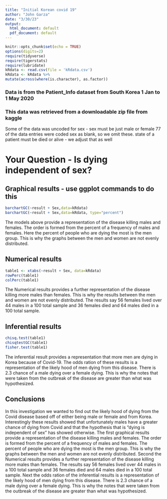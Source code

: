 ```yaml
---
title: "Initial Korean covid 19"
author: "John Garza"
date: "3/30/23"
output:
  html_document: default
  pdf_document: default
---
```


```r
knitr::opts_chunk$set(echo = TRUE)
options(digits=2)
require(tidyverse)
require(tigerstats)
require(lubridate)
kRdata <- read.csv(file = 'kRdata.csv')
kRdata <- kRdata %>%
mutate(across(where(is.character), as.factor))

```
### Data is from the Patient_Info dataset from South Korea 1 Jan to 1 May 2020
### This data was retrieved from a downloadable zip file from kaggle

Some of the data was uncoded for sex - sex must be just male or female
77 of the data entries were coded sex  as blank, so we omit these.
state of a patient must be died or alive - we adjust that as well   
  
# Your Question - Is dying independent of sex?






## Graphical results - use ggplot commands to do this  
```r
barchartGC(~result + Sex,data=kRdata)
barchartGC(~result + Sex,data=kRdata, type="percent")

```

The models above provide a representation of the disease killing males and females. The order is formed from the percent of a frequency of males and females. Here the percent of people who are dying the most is the men group. This is why the graphs between the men and women are not evenly distributed.
  





  
## Numerical results
```r
table1 <- xtabs(~result + Sex, data=kRdata)
rowPerc(table1)
colPerc(table1)
```

The Numerical results provides a further representation of the disease killing more males than females. This is why the results between the men and women are not evenly distributed. The results say 56 females lived over 44 males in a 100 total sample and 36 females died and 64 males died in a 100 total sample.     

## Inferential results 
```r
chisq.test(table1)
chisqtestGC(table1)
fisher.test(table1)
```

The inferential result provides a representation that more men are dying in Korea because of Covid-19. The odds ration of these results is a representation of the likely hood of men dying from this disease. There is 2.3 chance of a male dying over a female dying. This is why the notes that were taken from the outbreak of the disease are greater than what was hypothesized.    

## Conclusions
In this investigation we wanted to find out the likely hood of dying from the Covid disease based off of either being male or female and from Korea. Interestingly these results showed that unfortunately males have a greater chance of dying from Covid and that the hypothesis that is "dying is independent of sex" has showed otherwise. The first graphical results provide a representation of the disease killing males and females. The order is formed from the percent of a frequency of males and females. The percent of people who are dying the most is the men group. This is why the graphs between the men and women are not evenly distributed. Second the Numerical results provides a further representation of the disease killing more males than females. The results say 56 females lived over 44 males in a 100 total sample and 36 females died and 64 males died in a 100 total sample. Next the odds ration of the inferential results is a representation of the likely hood of men dying from this disease. There is 2.3 chance of a male dying over a female dying. This is why the notes that were taken from the outbreak of the disease are greater than what was hypothesized. 
